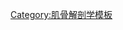 {{Navbox
 | name = Orbital anatomy
 | title = 人類的[[眼眶]]
 | state = {{{state<includeonly>|autocollapse</includeonly>}}}
 | listclass = hlist

 | group1 = 骨骼
 | list1 =
* [[額骨]]
* [[顴骨]]
* [[上頜骨]]
* [[蝶骨]]
* [[篩骨]]
* [[腭骨]]
* [[淚骨]]

 | group2 = [[眼外肌|肌肉]]
 | list2 =

* [[上直肌]]
* [[下直肌]]
* [[外直肌]]
* [[內直肌]]
* [[上斜肌]]
**{{le|上斜肌滑車|Trochlea of superior oblique|滑車}}
* [[下斜肌]]

 | group3 = [[眼瞼]]
 | list3 =
* {{le|提上眼瞼肌|Levator palpebrae superioris muscle}}
* {{le|瞼板|Tarsus (eyelids)}}
* {{le|瞼內側韌帶|Medial palpebral ligament}}
* [[內眥贅皮]]
* [[瞼板腺]]
* {{le|睫狀腺|Ciliary glands}}
* [[睫毛]]
* [[瞼裂]]
* [[眼角]]
* {{le|蔡斯氏腺|Gland of Zeis}}

 | group4 = [[淚器]]
 | list4 =
* {{le|克勞斯腺|Krause's glands}}
* [[淚小管]]
* [[泪阜]]
* [[淚腺]]
* [[淚乳頭]]
* {{le|淚點|Lacrimal punctum}}
* [[淚囊]]
* [[鼻淚管]]

 | group5 = 其他
 | list5 =
* [[眉毛]]
* [[結膜]]
** {{le|Plica semilunaris of conjunctiva|結膜半月皺襞|半月皺襞}}
* {{le|眶隔|Orbital septum}}
* {{le|眶骨膜|Periorbita}}
* {{le|水晶體懸韌帶|Suspensory ligament of eyeball|懸韌帶}}
* {{le|特氏囊|Tenon's capsule}}

 | belowstyle = background: transparent; padding: 0px;
 | below = {{Eye navs}}

}}<noinclude>
{{collapsible option}}
{{解剖学导航文档}}
[[Category:肌骨解剖学模板]]
</noinclude>